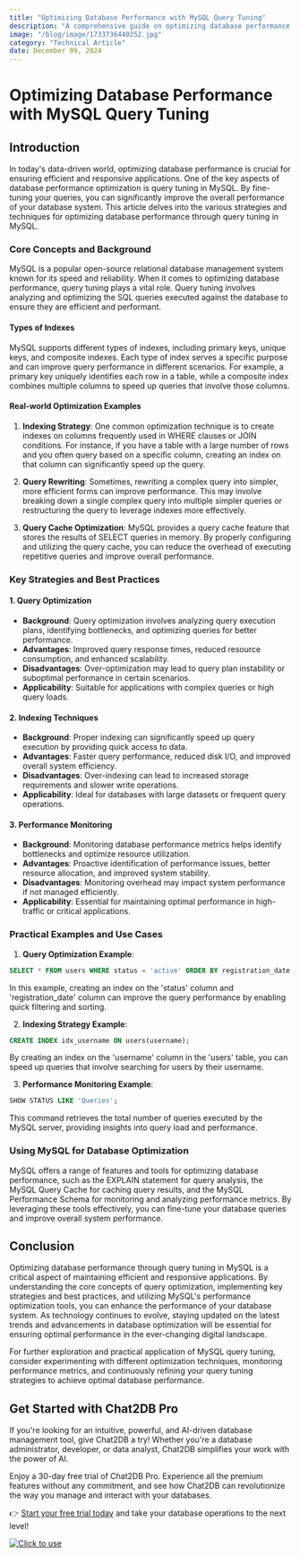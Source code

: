 ```yaml
---
title: "Optimizing Database Performance with MySQL Query Tuning"
description: "A comprehensive guide on optimizing database performance through query tuning in MySQL."
image: "/blog/image/1733736440252.jpg"
category: "Technical Article"
date: December 09, 2024
---
```


# Optimizing Database Performance with MySQL Query Tuning


<Authors date="December 09, 2024">
  <Author name="Aiden Stone" link="https://chat2db.ai" />
</Authors>

## Introduction

In today's data-driven world, optimizing database performance is crucial for ensuring efficient and responsive applications. One of the key aspects of database performance optimization is query tuning in MySQL. By fine-tuning your queries, you can significantly improve the overall performance of your database system. This article delves into the various strategies and techniques for optimizing database performance through query tuning in MySQL.

### Core Concepts and Background

MySQL is a popular open-source relational database management system known for its speed and reliability. When it comes to optimizing database performance, query tuning plays a vital role. Query tuning involves analyzing and optimizing the SQL queries executed against the database to ensure they are efficient and performant.

#### Types of Indexes

MySQL supports different types of indexes, including primary keys, unique keys, and composite indexes. Each type of index serves a specific purpose and can improve query performance in different scenarios. For example, a primary key uniquely identifies each row in a table, while a composite index combines multiple columns to speed up queries that involve those columns.

#### Real-world Optimization Examples

1. **Indexing Strategy**: One common optimization technique is to create indexes on columns frequently used in WHERE clauses or JOIN conditions. For instance, if you have a table with a large number of rows and you often query based on a specific column, creating an index on that column can significantly speed up the query.

2. **Query Rewriting**: Sometimes, rewriting a complex query into simpler, more efficient forms can improve performance. This may involve breaking down a single complex query into multiple simpler queries or restructuring the query to leverage indexes more effectively.

3. **Query Cache Optimization**: MySQL provides a query cache feature that stores the results of SELECT queries in memory. By properly configuring and utilizing the query cache, you can reduce the overhead of executing repetitive queries and improve overall performance.

### Key Strategies and Best Practices

#### 1. Query Optimization

- **Background**: Query optimization involves analyzing query execution plans, identifying bottlenecks, and optimizing queries for better performance.
- **Advantages**: Improved query response times, reduced resource consumption, and enhanced scalability.
- **Disadvantages**: Over-optimization may lead to query plan instability or suboptimal performance in certain scenarios.
- **Applicability**: Suitable for applications with complex queries or high query loads.

#### 2. Indexing Techniques

- **Background**: Proper indexing can significantly speed up query execution by providing quick access to data.
- **Advantages**: Faster query performance, reduced disk I/O, and improved overall system efficiency.
- **Disadvantages**: Over-indexing can lead to increased storage requirements and slower write operations.
- **Applicability**: Ideal for databases with large datasets or frequent query operations.

#### 3. Performance Monitoring

- **Background**: Monitoring database performance metrics helps identify bottlenecks and optimize resource utilization.
- **Advantages**: Proactive identification of performance issues, better resource allocation, and improved system stability.
- **Disadvantages**: Monitoring overhead may impact system performance if not managed efficiently.
- **Applicability**: Essential for maintaining optimal performance in high-traffic or critical applications.

### Practical Examples and Use Cases

1. **Query Optimization Example**:

```sql
SELECT * FROM users WHERE status = 'active' ORDER BY registration_date DESC LIMIT 10;
```

In this example, creating an index on the 'status' column and 'registration_date' column can improve the query performance by enabling quick filtering and sorting.

2. **Indexing Strategy Example**:

```sql
CREATE INDEX idx_username ON users(username);
```

By creating an index on the 'username' column in the 'users' table, you can speed up queries that involve searching for users by their username.

3. **Performance Monitoring Example**:

```sql
SHOW STATUS LIKE 'Queries';
```

This command retrieves the total number of queries executed by the MySQL server, providing insights into query load and performance.

### Using MySQL for Database Optimization

MySQL offers a range of features and tools for optimizing database performance, such as the EXPLAIN statement for query analysis, the MySQL Query Cache for caching query results, and the MySQL Performance Schema for monitoring and analyzing performance metrics. By leveraging these tools effectively, you can fine-tune your database queries and improve overall system performance.

## Conclusion

Optimizing database performance through query tuning in MySQL is a critical aspect of maintaining efficient and responsive applications. By understanding the core concepts of query optimization, implementing key strategies and best practices, and utilizing MySQL's performance optimization tools, you can enhance the performance of your database system. As technology continues to evolve, staying updated on the latest trends and advancements in database optimization will be essential for ensuring optimal performance in the ever-changing digital landscape.

For further exploration and practical application of MySQL query tuning, consider experimenting with different optimization techniques, monitoring performance metrics, and continuously refining your query tuning strategies to achieve optimal database performance.

## Get Started with Chat2DB Pro

If you're looking for an intuitive, powerful, and AI-driven database management tool, give Chat2DB a try! Whether you're a database administrator, developer, or data analyst, Chat2DB simplifies your work with the power of AI.

Enjoy a 30-day free trial of Chat2DB Pro. Experience all the premium features without any commitment, and see how Chat2DB can revolutionize the way you manage and interact with your databases.

👉 [Start your free trial today](https://chat2db.ai/pricing) and take your database operations to the next level!


[![Click to use](/image/blog/bg/chat2db.jpg)](https://chat2db.ai/)
